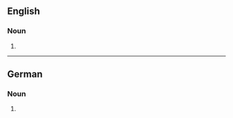 {{also|hummers}}

==English==

===Noun===
{{head|en|noun plural form}}

# {{plural of|Hummer|lang=en}}

----

==German==

===Noun===
{{head|de|noun form|g=m}}

# {{inflection of|Hummer||gen|s|lang=de}}